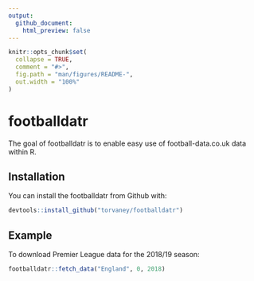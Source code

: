 ```yaml
---
output:
  github_document:
    html_preview: false
---
```


<!-- README.md is generated from README.Rmd. Please edit that file -->

```r
knitr::opts_chunk$set(
  collapse = TRUE,
  comment = "#>",
  fig.path = "man/figures/README-",
  out.width = "100%"
)
```

# footballdatr

The goal of footballdatr is to enable easy use of football-data.co.uk data within R.

## Installation

You can install the footballdatr from Github with:

``` r
devtools::install_github("torvaney/footballdatr")
```

## Example

To download Premier League data for the 2018/19 season:

```r
footballdatr::fetch_data("England", 0, 2018)
```
